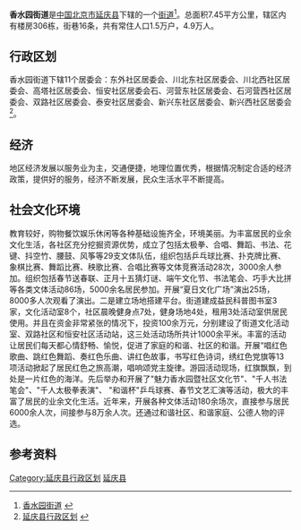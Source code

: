 {{中国乡级行政区
| 行政区全称 = 香水园街道
| 景观照片文件名 =
| 景观照片描述 =
| 汉语拼音 =
| 通用拼音 =
| 注音符號 =
| 其它标音类型1 =
| 其它标音1 =
| 其它标音类型2 =
| 其它标音2 =
| 其它语言类型1 =
| 其它语言地名1 =
| 其它语言类型2 =
| 其它语言地名2 =
| 上级行政区 = [[北京市|北京市]][[延庆县|延庆县]]
| 行政区类别 = [[街道|街道]]
| LowerDivisions =  11个居委会
| 行政区划代码 = 110229002
| 地理坐标 =
| 总面积 = 
| 户籍人口 = 
| 户籍人口年份 =
| 常住人口 = 
| 常住人口年份 =
| 人口密度 =
| 行政区划 = 
| 官方网站 =
| 政府驻地 = 
| 邮政编码 =102100
| 毗邻行政区 =
| 位置图文件名 =
| 位置图描述 =
}}
'''香水园街道'''是[[中华人民共和国|中国]][[北京市|北京市]][[延庆县|延庆县]]下辖的一个[[街道|街道]]<ref>[http://www.chinaquhua.cn/beijing/ 香水园街道] {{webarchive|url=https://web.archive.org/web/20110810192804/http://www.chinaquhua.cn/beijing/ |date=2011-08-10 }}</ref>。总面积7.45平方公里，辖区内有楼房306栋，街巷16条，共有常住人口1.5万户，4.9万人。

==行政区划==
香水园街道下辖11个居委会：东外社区居委会、川北东社区居委会、川北西社区居委会、高塔社区居委会、恒安社区居委会石、河营东社区居委会、石河营西社区居委会、双路社区居委会、泰安社区居委会、新兴东社区居委会、新兴西社区居委会<ref>[http://www.xzqh.org/html/2009/1016/34.html 延庆县行政区划] {{webarchive|url=https://web.archive.org/web/20120324225721/http://www.xzqh.org/html/2009/1016/34.html |date=2012-03-24 }}</ref>。

== 经济 ==
地区经济发展以服务业为主，交通便捷，地理位置优秀，根据情况制定合适的经济政策，提供好的服务，经济不断发展，民众生活水平不断提高。

== 社会文化环境 ==
教育较好，购物餐饮娱乐休闲等各种基础设施齐全，环境美丽。为丰富居民的业余文化生活，各社区充分挖掘资源优势，成立了包括太极拳、合唱、舞蹈、书法、花键、抖空竹、腰鼓、风筝等29支文体队伍，组织包括乒乓球比赛、扑克牌比赛、象棋比赛、舞蹈比赛、秧歌比赛、合唱比赛等文体竞赛活动28次，3000余人参加。组织包括春节送春联、正月十五猜灯谜、端午文化节、书法笔会、巧手大比拼等各类文体活动86场，5000余名居民参加。开展“夏日文化广场”演出25场，8000多人次观看了演出。二是建立场地搭建平台。街道建成益民科普图书室3家，文化活动室8个，社区晨晚健身点7处，健身场地4处，租用3处活动室供居民使用。并且在资金非常紧张的情况下，投资100余万元，分别建设了街道文化活动室、双路社区和恒安社区活动站，这三处活动场所共计1000余平米。丰富的活动让居民们每天都心情舒畅、愉悦，促进了家庭的和谐、社区的和谐。开展“唱红色歌曲、跳红色舞蹈、奏红色乐曲、讲红色故事，书写红色诗词，绣红色党旗等13项活动掀起了居民红色之旅高潮，唱响颂党主旋律。游园活动现场，红旗飘飘，到处是一片红色的海洋。先后举办和开展了"魅力香水园暨社区文化节"、"千人书法笔会"、"千人太极拳表演"、 "和谐杯"乒乓球赛、春节文艺汇演等活动，极大的丰富了居民的业余文化生活。近年来，开展各种文体活动180余场次，直接参与居民6000余人次，间接参与8万余人次。还通过和谐社区、和谐家庭、公德人物的评选。

==参考资料==
{{reflist}}

{{延庆县行政区划}}

[[Category:延庆县行政区划|Category:延庆县行政区划]]
[[Category:北京市乡镇|延庆县]]